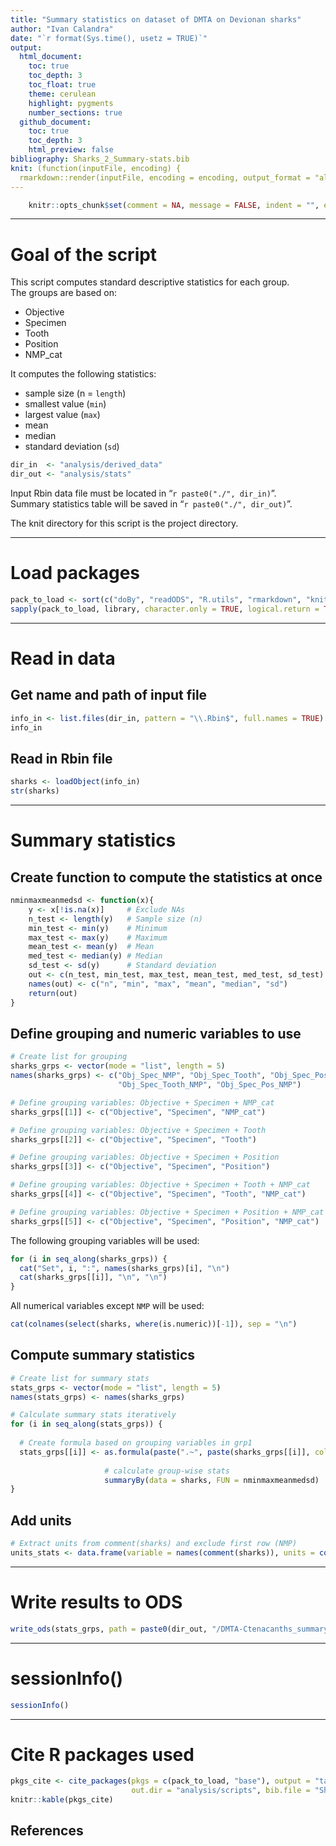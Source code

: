 ```yaml
---
title: "Summary statistics on dataset of DMTA on Devionan sharks"
author: "Ivan Calandra"
date: "`r format(Sys.time(), usetz = TRUE)`"
output:
  html_document:
    toc: true
    toc_depth: 3
    toc_float: true
    theme: cerulean
    highlight: pygments
    number_sections: true
  github_document: 
    toc: true
    toc_depth: 3
    html_preview: false
bibliography: Sharks_2_Summary-stats.bib
knit: (function(inputFile, encoding) {
  rmarkdown::render(inputFile, encoding = encoding, output_format = "all", knit_root_dir = rprojroot::find_rstudio_root_file()) })
---
```



```r
	knitr::opts_chunk$set(comment = NA, message = FALSE, indent = "", error = TRUE)
```


---


# Goal of the script
This script computes standard descriptive statistics for each group.  
The groups are based on:

* Objective  
* Specimen  
* Tooth  
* Position  
* NMP_cat

It computes the following statistics:  

* sample size (n = `length`)  
* smallest value (`min`)  
* largest value (`max`)
* mean  
* median  
* standard deviation (`sd`)

```r
dir_in  <- "analysis/derived_data"
dir_out <- "analysis/stats"
```

Input Rbin data file must be located in "`r paste0("./", dir_in)`".  
Summary statistics table will be saved in "`r paste0("./", dir_out)`".

The knit directory for this script is the project directory.


---


# Load packages
```r
pack_to_load <- sort(c("doBy", "readODS", "R.utils", "rmarkdown", "knitr", "tidyverse", "grateful"))
sapply(pack_to_load, library, character.only = TRUE, logical.return = TRUE) 
```


---


# Read in data
## Get name and path of input file 
```r
info_in <- list.files(dir_in, pattern = "\\.Rbin$", full.names = TRUE)
info_in
```


## Read in Rbin file
```r
sharks <- loadObject(info_in)
str(sharks)
```


---


# Summary statistics
## Create function to compute the statistics at once
```r
nminmaxmeanmedsd <- function(x){
	y <- x[!is.na(x)]     # Exclude NAs
	n_test <- length(y)   # Sample size (n)
	min_test <- min(y)    # Minimum
	max_test <- max(y)    # Maximum
	mean_test <- mean(y)  # Mean
 	med_test <- median(y) # Median
 	sd_test <- sd(y)      # Standard deviation
 	out <- c(n_test, min_test, max_test, mean_test, med_test, sd_test) # Concatenate
 	names(out) <- c("n", "min", "max", "mean", "median", "sd")         # Name values
 	return(out)                                                        # Object to return
}
```


## Define grouping and numeric variables to use
```r
# Create list for grouping
sharks_grps <- vector(mode = "list", length = 5)
names(sharks_grps) <- c("Obj_Spec_NMP", "Obj_Spec_Tooth", "Obj_Spec_Pos", 
                        "Obj_Spec_Tooth_NMP", "Obj_Spec_Pos_NMP")

# Define grouping variables: Objective + Specimen + NMP_cat
sharks_grps[[1]] <- c("Objective", "Specimen", "NMP_cat")

# Define grouping variables: Objective + Specimen + Tooth
sharks_grps[[2]] <- c("Objective", "Specimen", "Tooth")

# Define grouping variables: Objective + Specimen + Position
sharks_grps[[3]] <- c("Objective", "Specimen", "Position")

# Define grouping variables: Objective + Specimen + Tooth + NMP_cat
sharks_grps[[4]] <- c("Objective", "Specimen", "Tooth", "NMP_cat")

# Define grouping variables: Objective + Specimen + Position + NMP_cat
sharks_grps[[5]] <- c("Objective", "Specimen", "Position", "NMP_cat")
```

The following grouping variables will be used:  
```r
for (i in seq_along(sharks_grps)) {
  cat("Set", i, ":", names(sharks_grps)[i], "\n")
  cat(sharks_grps[[i]], "\n", "\n")  
}
```

All numerical variables except `NMP` will be used: 
```r
cat(colnames(select(sharks, where(is.numeric))[-1]), sep = "\n")
```


## Compute summary statistics
```r
# Create list for summary stats
stats_grps <- vector(mode = "list", length = 5)
names(stats_grps) <- names(sharks_grps)

# Calculate summary stats iteratively
for (i in seq_along(stats_grps)) {
  
  # Create formula based on grouping variables in grp1
  stats_grps[[i]] <- as.formula(paste(".~", paste(sharks_grps[[i]], collapse = "+"))) %>% 
  
                     # calculate group-wise stats
                     summaryBy(data = sharks, FUN = nminmaxmeanmedsd)
}
```


## Add units
```r
# Extract units from comment(sharks) and exclude first row (NMP)
units_stats <- data.frame(variable = names(comment(sharks)), units = comment(sharks))[-1,]
```


---


# Write results to ODS
```r
write_ods(stats_grps, path = paste0(dir_out, "/DMTA-Ctenacanths_summary-stats.ods"))
```


---


# sessionInfo()

```r
sessionInfo()
```


---


# Cite R packages used

```r
pkgs_cite <- cite_packages(pkgs = c(pack_to_load, "base"), output = "table", include.RStudio = TRUE, 
                           out.dir = "analysis/scripts", bib.file = "Sharks_2_Summary-stats")
knitr::kable(pkgs_cite)
```


## References


